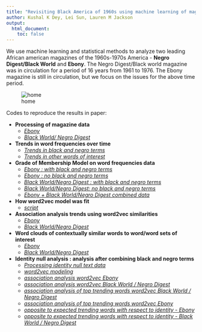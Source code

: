 ```yaml
---
title: "Revisiting Black America of 1960s using machine learning of magazine text"
author: Kushal K Dey, Lei Sun, Lauren M Jackson
output:
  html_document:
    toc: false
---
```


We use machine learning and statistical methods to analyze two leading 
African american magazines of the 1960s-1970s America - 
**Negro Digest/Black World** and **Ebony**. The Negro Digest/Black world
magazine was in circulation for a period of 16 years from 1961 to 1976. 
The Ebony magazine is still in circulation, but we focus on the issues for
the above time period.

![home](homepage.png)


Codes to reproduce the results in paper: 

* **Processing of magazine data**
    + [*Ebony*](Ebony_processing.html)
    + [*Black World/ Negro Digest*](BL_ND_processing.html)
  
* **Trends in word frequencies over time**
    + [*Trends in black and negro terms*](trends_in_black_negro.html)
    + [*Trends in other words of interest*](word_trends.html)

* **Grade of Membership Model on word frequencies data**
    + [*Ebony :  with black and negro terms*](countclust_ebony.html)
    + [*Ebony : no black and negro terms*](countclust_ebony_no_black_negro.html)
    + [*Black World/Negro Digest : with black and negro terms*](countclust_bl_nd.html)
    + [*Black World/Negro Digest: no black and negro terms*](countclust_bl_nd_no_negro_black.html)
    + [*Ebony + Black World/Negro Digest combined data*](countclust_BL_ND_Ebony.html)
  
* **How word2vec model was fit**
    + [*script*](word2vec_modeling.html)
  
* **Association analysis trends using word2vec similarities**
     + [*Ebony*](word2vec_analysis_Ebony.html)
     + [*Black World/Negro Digest*](word2vec_analysis_BL_ND.html)
  
* **Word clouds of contextually similar words to word/word sets of interest**
     + [*Ebony*](word_clouds_Ebony.html)
     + [*Black World/Negro Digest*](word_clouds_BL_ND.html)
     
* **Identity null analysis : analysis after combining black and negro terms**
     + [*Processing identity null text data*](identity_neutral_Ebony_BL_ND_processing.html)
     + [*word2vec modeling*](word2vec_ID.html)
     + [*association analysis word2vec Ebony*](word2vec_analysis_Ebony_id_null.html)
     + [*association analysis word2vec Black World / Negro Digest*](word2vec_analysis_BL_ND_id_null.html)
     + [*association analysis of top trending words word2vec Black World / Negro Digest*](top_trends_black_negro_identity_null_BL_ND.html)
     + [*association analysis of top trending words word2vec Ebony*](top_trends_black_negro_identity_null_Ebony.html)
     + [*opposite to expected trending words with respect to identity - Ebony*](association_analysis_opposite_identity_trends_Ebony.html)
     + [*opposite to expected trending words with respect to identity - Black World / Negro Digest *](association_analysis_opposite_identity_trends_BL_ND.html)
